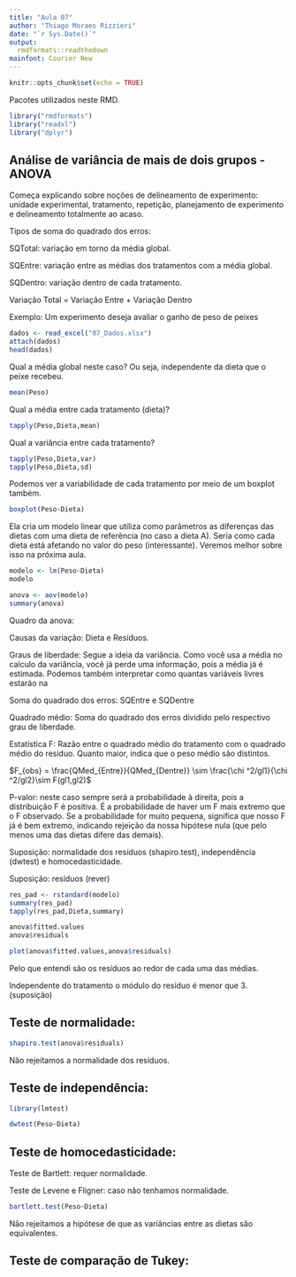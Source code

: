 ---
title: "Aula 07"
author: "Thiago Moraes Rizzieri"
date: "`r Sys.Date()`"
output: 
  rmdformats::readthedown
mainfont: Courier New
---

```{r setup, include=FALSE}
knitr::opts_chunk$set(echo = TRUE)
```

Pacotes utilizados neste RMD.

```{r}
library("rmdformats")
library("readxl")
library("dplyr")
```

## Análise de variância de mais de dois grupos - ANOVA

Começa explicando sobre noções de delineamento de experimento: unidade experimental, tratamento, repetição, planejamento de experimento e delineamento totalmente ao acaso.

Tipos de soma do quadrado dos erros:

SQTotal: variação em torno da média global.

SQEntre: variação entre as médias dos tratamentos com a média global.

SQDentro: variação dentro de cada tratamento.

Variação Total = Variação Entre + Variação Dentro

Exemplo: Um experimento deseja avaliar o ganho de peso de peixes 

```{r}
dados <- read_excel("07_Dados.xlsx")
attach(dados)
head(dados)
```

Qual a média global neste caso? Ou seja, independente da dieta que o peixe recebeu.

```{r}
mean(Peso)
```

Qual a média entre cada tratamento (dieta)?

```{r}
tapply(Peso,Dieta,mean)
```

Qual a variância entre cada tratamento?

```{r}
tapply(Peso,Dieta,var)
tapply(Peso,Dieta,sd)
```

Podemos ver a variabilidade de cada tratamento por meio de um boxplot também.

```{r}
boxplot(Peso~Dieta)
```

Ela cria um modelo linear que utiliza como parâmetros as diferenças das dietas com uma dieta de referência (no caso a dieta A). Seria como cada dieta está afetando no valor do peso (interessante). Veremos melhor sobre isso na próxima aula.

```{r}
modelo <- lm(Peso~Dieta)
modelo
```

```{r}
anova <- aov(modelo)
summary(anova)
```

Quadro da anova:

Causas da variação: Dieta e Resíduos.

Graus de liberdade: Segue a ideia da variância. Como você usa a média no calculo da variância, você já perde uma informação, pois a média já é estimada. Podemos também interpretar como quantas variáveis livres estarão na 

Soma do quadrado dos erros: SQEntre e SQDentre

Quadrado médio: Soma do quadrado dos erros dividido pelo respectivo grau de liberdade.

Estatística F: Razão entre o quadrado médio do tratamento com o quadrado médio do resíduo. Quanto maior, indica que o peso médio são distintos.

$F_{obs} = \frac{QMed_{Entre}}{QMed_{Dentre}} \sim \frac{\chi ^2/gl1}{\chi ^2/gl2}\sim F(gl1,gl2)$

P-valor: neste caso sempre será a probabilidade à direita, pois a distribuição F é positiva. É a probabilidade de haver um F mais extremo que o F observado. Se a probabilidade for muito pequena, significa que nosso F já é bem extremo, indicando rejeição da nossa hipótese nula (que pelo menos uma das dietas difere das demais).

Suposição: normalidade dos resíduos (shapiro.test), independência (dwtest) e homocedasticidade.

Suposição: resíduos (rever)

```{r}
res_pad <- rstandard(modelo)
summary(res_pad)
tapply(res_pad,Dieta,summary)
```


```{r}
anova$fitted.values
anova$residuals
```
```{r}
plot(anova$fitted.values,anova$residuals)
```
Pelo que entendi são os resíduos ao redor de cada uma das médias.

Independente do tratamento o módulo do resíduo é menor que 3. (suposição)

## Teste de normalidade:

```{r}
shapiro.test(anova$residuals)
```
Não rejeitamos a normalidade dos resíduos.

## Teste de independência:

```{r}
library(lmtest)
```

```{r}
dwtest(Peso~Dieta)
```

## Teste de homocedasticidade:

Teste de Bartlett: requer normalidade.

Teste de Levene e Fligner: caso não tenhamos normalidade.

```{r}
bartlett.test(Peso~Dieta)
```

Não rejeitamos a hipótese de que as variâncias entre as dietas são equivalentes.

## Teste de comparação de Tukey:

